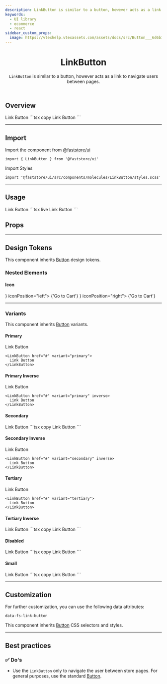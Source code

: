```yaml
---
description: LinkButton is similar to a button, however acts as a link to navigate users between pages.
keywords:
  - UI library
  - ecommerce
  - react
sidebar_custom_props:
  image: https://vtexhelp.vtexassets.com/assets/docs/src/Button___6d6b16886d5d7e2a05dba8c45c075796.png
---
```



<header>

# LinkButton

`LinkButton` is similar to a button, however acts as a link to navigate users between pages.

</header>

## Overview

<OverviewSection>
  <LinkButton href="#">Link Button</LinkButton>
</OverviewSection>
```tsx copy
<LinkButton href="#">Link Button</LinkButton>
```

---

## Import

Import the component from <a href="https://www.faststore.dev/reference/ui/get-started-faststore-ui">@faststore/ui</a>

```tsx copy
import { LinkButton } from '@faststore/ui'
```

Import Styles

```tsx copy
import '@faststore/ui/src/components/molecules/LinkButton/styles.scss'
```

---

## Usage

<OverviewSection>
  <LinkButton href="#">Link Button</LinkButton>
</OverviewSection>
```tsx live
<LinkButton href="#">Link Button</LinkButton>
```

## Props

<PropsSection name="LinkButton" />

---

## Design Tokens

This component inherits [Button](/components/atoms/button) design tokens.

### Nested Elements

#### Icon

<OverviewSection>
  <LinkButton href="#" icon={<ShoppingCart />} iconPosition="left">
    {'Go to Cart'}
  </LinkButton>
  <LinkButton href="#" icon={<ShoppingCart />} iconPosition="right">
    {'Go to Cart'}
  </LinkButton>
</OverviewSection>

---

### Variants

This component inherits [Button](/components/atoms/button) variants.

#### Primary

<OverviewSection>
  <LinkButton href="#" variant="primary">
    Link Button
  </LinkButton>
</OverviewSection>

```tsx copy
<LinkButton href="#" variant="primary">
  Link Button
</LinkButton>
```

#### Primary Inverse

<OverviewSection dark>
  <LinkButton href="#" variant="primary" inverse>
    Link Button
  </LinkButton>
</OverviewSection>

```tsx copy
<LinkButton href="#" variant="primary" inverse>
  Link Button
</LinkButton>
```

#### Secondary

<OverviewSection>
  <LinkButton href="#" variant="secondary">
    Link Button
  </LinkButton>
</OverviewSection>
```tsx copy
<LinkButton href="#" variant="secondary">
  Link Button
</LinkButton>
```

#### Secondary Inverse

<OverviewSection dark>
  <LinkButton href="#" variant="secondary" inverse>
    Link Button
  </LinkButton>
</OverviewSection>

```tsx copy
<LinkButton href="#" variant="secondary" inverse>
  Link Button
</LinkButton>
```

#### Tertiary

<OverviewSection>
  <LinkButton href="#" variant="tertiary">
    Link Button
  </LinkButton>
</OverviewSection>

```tsx copy
<LinkButton href="#" variant="tertiary">
  Link Button
</LinkButton>
```

#### Tertiary Inverse

<OverviewSection dark>
  <LinkButton href="#" variant="tertiary" inverse>
    Link Button
  </LinkButton>
</OverviewSection>
```tsx copy
<LinkButton href="#" variant="tertiary" inverse>
  Link Button
</LinkButton>
```

#### Disabled

<OverviewSection>
  <LinkButton href="#" disabled>
    Link Button
  </LinkButton>
</OverviewSection>
```tsx copy
<LinkButton href="#" disabled>
  Link Button
</LinkButton>
```

#### Small

<OverviewSection>
  <LinkButton variant="primary" size="small">
    Link Button
  </LinkButton>
</OverviewSection>
```tsx copy
<LinkButton variant="primary" size="small">
  Link Button
</LinkButton>
```

---

## Customization

For further customization, you can use the following data attributes:

`data-fs-link-button`

This component inherits [Button](/components/atoms/button) CSS selectors and styles.

---

## Best practices

### ✅ Do's

- Use the `LinkButton` only to navigate the user between store pages. For general purposes, use the standard [Button](/reference/ui/atoms/Button).
